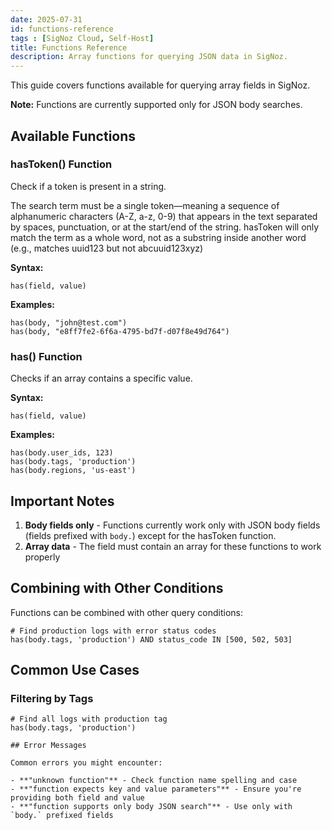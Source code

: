 ```yaml
---
date: 2025-07-31
id: functions-reference
tags : [SigNoz Cloud, Self-Host]
title: Functions Reference
description: Array functions for querying JSON data in SigNoz.
---
```


This guide covers functions available for querying array fields in SigNoz.

**Note:** Functions are currently supported only for JSON body searches.

## Available Functions

### hasToken() Function

Check if a token is present in a string.

The search term must be a single token—meaning a sequence of alphanumeric characters (A-Z, a-z, 0-9) that appears in the text separated by spaces, punctuation, or at the start/end of the string.
hasToken will only match the term as a whole word, not as a substring inside another word (e.g., matches uuid123 but not abcuuid123xyz)

**Syntax:**
```
has(field, value)
```

**Examples:**
```
has(body, "john@test.com")
has(body, "e8ff7fe2-6f6a-4795-bd7f-d07f8e49d764")
```

### has() Function

Checks if an array contains a specific value.

**Syntax:**
```
has(field, value)
```

**Examples:**
```
has(body.user_ids, 123)
has(body.tags, 'production')
has(body.regions, 'us-east')
```

## Important Notes

1. **Body fields only** - Functions currently work only with JSON body fields (fields prefixed with `body.`) except for the hasToken function.
2. **Array data** - The field must contain an array for these functions to work properly

## Combining with Other Conditions

Functions can be combined with other query conditions:

```
# Find production logs with error status codes
has(body.tags, 'production') AND status_code IN [500, 502, 503]
```

## Common Use Cases

### Filtering by Tags
```
# Find all logs with production tag
has(body.tags, 'production')

## Error Messages

Common errors you might encounter:

- **"unknown function"** - Check function name spelling and case
- **"function expects key and value parameters"** - Ensure you're providing both field and value
- **"function supports only body JSON search"** - Use only with `body.` prefixed fields
